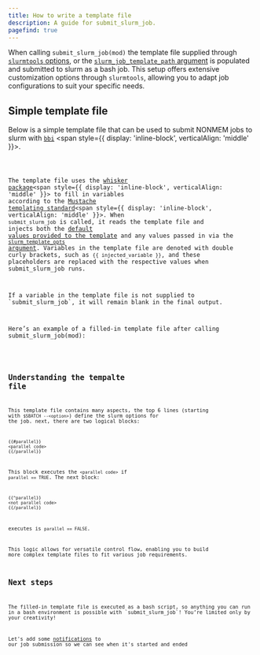 ```yaml
---
title: How to write a template file
description: A guide for submit_slurm_job.
pagefind: true
---
```



When calling `submit_slurm_job(mod)` the template file supplied through [`slurmtools` options](/slurmtools-docs/guides/1_getting_started#slurmtools-options), or the [`slurm_job_template_path` argument](/slurmtools-docs/reference/submit_slurm_job_reference#using-the-slurm_job_template_path-argument) is populated and submitted to slurm as a bash job. This setup offers extensive customization options through `slurmtools`, allowing you to adapt job configurations to suit your specific needs.

## Simple template file

Below is a simple template file that can be used to submit NONMEM jobs to slurm with [`bbi`](https://github.com/metrumresearchgroup/bbi) <span style={{ display: 'inline-block', verticalAlign: 'middle' }}><Icon name="external" /></span>.


<Code title='slurm-job.tmpl' lang='bash' code={tmpl}/>

The template file uses the [whisker package](https://github.com/edwindj/whisker?tab=readme-ov-file)<span style={{ display: 'inline-block', verticalAlign: 'middle' }}><Icon name="external" /></span> to fill in variables according to the [Mustache templating standard](https://mustache.github.io)<span style={{ display: 'inline-block', verticalAlign: 'middle' }}><Icon name="external" /></span>. When `submit_slurm_job` is called, it reads the template file and injects both the [default values provided to the template](/slurmtools-docs/reference/values_provided_to_template) and any values passed in via the [`slurm_template_opts` argument](/slurmtools-docs/reference/submit_slurm_job_reference#using-the-slurm_template_opts-argument). Variables in the template file are denoted with double curly brackets, such as `{{ injected_variable }}`, and these placeholders are replaced with the respective values when submit_slurm_job runs.

<Aside type="note"> 
If a variable in the template file is not supplied to `submit_slurm_job`, it will remain blank in the final output. 
</Aside>

Here’s an example of a filled-in template file after calling submit_slurm_job(mod):


<Code title='1001.sh' lang='bash' code={filled_tmpl}/>

## Understanding the tempalte file

This template file contains many aspects, the top 6 lines (starting with `$SBATCH --<option>`) define the slurm options for the job. next, there are two logical blocks:
```
{{#parallel}}
<parallel code>
{{/parallel}}
```
This block executes the `<parallel code>` if `parallel == TRUE`. The next block:
```
{{^parallel}}
<not parallel code>
{{/parallel}}
```
executes is `parallel == FALSE`.

This logic allows for versatile control flow, enabling you to build more complex template files to fit various job requirements.

## Next steps

<Aside type='tip'>
The filled-in template file is executed as a bash script, so anything you can run in a bash environment is possible with `submit_slurm_job`! You’re limited only by your creativity!
</Aside>

Let's add some [notifications](/slurmtools-docs/blogs/simple_notifications) to our job submission so we can see when it's started and ended